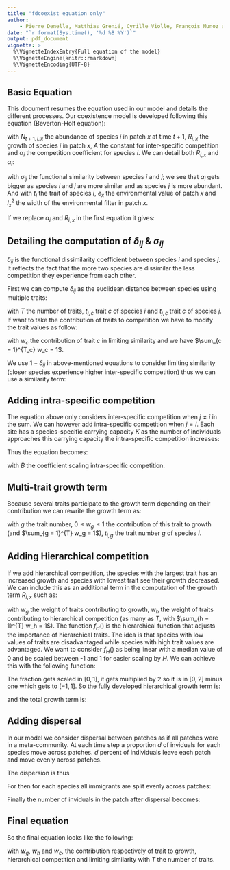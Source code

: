 ```yaml
---
title: "fdcoexist equation only"
author:
    - Pierre Denelle, Matthias Grenié, Cyrille Violle, François Munoz and Caroline M. Tucker
date: "`r format(Sys.time(), '%d %B %Y')`"
output: pdf_document
vignette: >
  %\VignetteIndexEntry{Full equation of the model}
  %\VignetteEngine{knitr::rmarkdown}
  %\VignetteEncoding{UTF-8}
---
```


## Basic Equation

This document resumes the equation used in our model and details the different processes.
Our coexistence model is developed following this equation (Beverton-Holt equation):

\begin{equation}
N_{t+1, i, x} = \frac{R_{i, x} \times N_{t, i, x}}{1 + A \times \alpha_i}
\end{equation}

with $N_{t+1, i, x}$ the abundance of species $i$ in patch $x$ at time $t + 1$, $R_{i, x}$ the growth of species $i$ in patch $x$, $A$ the constant for inter-specific competition and $\alpha_i$ the competition coefficient for species $i$. We can detail both $R_{i, x}$ and $\alpha_i$:

\begin{gather}
\alpha_i = \sum_{j = 1, j \neq i}^{S} N_{t, j, x} \times \sigma_{ij}\\
R_{i, x} = k \times \exp\left(- \frac{(t_i - e_x)^2}{2\times {l_x}^2}\right)
\end{gather}

with $\sigma_{ij}$ the functional similarity between species $i$ and $j$; we see that $\alpha_i$ gets bigger as species $i$ and $j$ are more similar and as species $j$ is more abundant. And with $t_i$ the trait of species $i$, $e_x$ the environmental value of patch $x$ and ${l_x}^2$ the width of the environmental filter in patch $x$.

If we replace $\alpha_i$ and $R_{i, x}$ in the first equation it gives:

\begin{equation}
N_{t+1, i, x} = \frac{
k \times \exp\left(- \displaystyle\frac{(t_i - e_x)^2}{2\times {l_x}^2}\right) \times N_{t, i, x}}{
1 + A \times \displaystyle\sum_{j = 1, j \neq i}^{S} N_{t, j, x} \times \sigma_{ij}
}
\end{equation}

## Detailing the computation of $\delta_{ij}$ & $\sigma_{ij}$

$\delta_{ij}$ is the functional dissimilarity coefficient between species $i$ and species $j$. It reflects the fact that the more two species are dissimilar the less competition they experience from each other.

First we can compute $\delta_{ij}$ as the euclidean distance between species using multiple traits:

\begin{equation}
\delta_{ij} = \sqrt{\sum_{c = 1}^{T} (t_{i, c} - t_{j, c})^2}, 
\end{equation}

with $T$ the number of traits, $t_{i, c}$ trait $c$ of species $i$ and $t_{j, c}$ trait $c$ of species $j$. If want to take the contribution of traits to competition we have to modify the trait values as follow:

\begin{gather}
\delta_{ij} = \sqrt{\sum_{c = 1}^{T} \left[ \sqrt{w_c} (t_{i, c} - t_{j, c})\right]^2}\\
\delta_{ij} = \sqrt{\sum_{c = 1}^{T} w_c \times (t_{i, c} - t_{j, c})^2},
\end{gather}
with $w_c$ the contribution of trait $c$ in limiting similarity and we have $\sum_{c = 1}^{T_c} w_c = 1$.

We use $1 - \delta_{ij}$ in above-mentioned equations to consider limiting similarity (closer species experience higher inter-specific competition) thus we can use a similarity term:

\begin{gather}
\sigma_{ij} = \max(\delta_{ij}) - \delta_{ij},\quad \sigma_{ii} = 0 ~\forall~i \in [1, S] \\
\end{gather}

## Adding intra-specific competition

The equation above only considers inter-specific competition when $j \neq i$ in the sum. We can however add intra-specific competition when $j = i$. Each site has a species-specific carrying capacity $K$ as the number of individuals approaches this carrying capacity the intra-specific competition increases:
\begin{equation}
\alpha_{ii} = B \times N_{t,i,x}
\end{equation}

Thus the equation becomes:

\begin{equation}
N_{t+1, i, x} = \frac{
k \times \exp\left(- \displaystyle\frac{(t_i - e_x)^2}{2\times {l_x}^2}\right) \times N_{t, i, x}}{
1 + A \displaystyle\sum_{j = 1,~j \neq i}^{S} N_{t, j, x} \times \sigma_{ij} +
B \times N_{t,i,x}
}
\end{equation}

with $B$ the coefficient scaling intra-specific competition. 

## Multi-trait growth term

Because several traits participate to the growth term depending on their contribution we can rewrite the growth term as:
\begin{equation}
R_{i, x} = \sum_{g = 1}^{T} w_g \times k \times \exp\left(- \frac{(t_{i, g} - e_x)^2}{2\times {l_x}^2} \right)
\end{equation}

with $g$ the trait number, $0 \leq w_g \leq 1$ the contribution of this trait to growth (and $\sum_{g = 1}^{T} w_g = 1$), $t_{i, g}$ the trait number $g$ of species $i$.

## Adding Hierarchical competition

If we add hierarchical competition, the species with the largest trait has an increased growth and species with lowest trait see their growth decreased. We can include this as an additional term in the computation of the growth term $R_{i,x}$ such as:

\begin{gather}
R_{i, x}                   = R_{i, x, \text{env}} + R_{i, x, \text{hierarch.}} \\
R_{i, x, \text{hierarch.}} = H \sum_{h = 1}^{T} w_h \times f_H(t_{i, h}),
\end{gather}

with $w_g$ the weight of traits contributing to growth, $w_h$ the weight of traits contributing to hierarchical competition (as many as $T$, with $\sum_{h = 1}^{T} w_h = 1$). The function $f_H()$ is the hierarchical function that adjusts the importance of hierarchical traits. The idea is that species with low values of traits are disadvantaged while species with high trait values are advantaged. We want to consider $f_H()$ as being linear with a median value of 0 and be scaled between -1 and 1 for easier scaling by $H$. We can achieve this with the following function:

\begin{gather}
f_H(t_{i, h}) = \frac{t_{i, h} - \min(t_h)}{\max(t_h) - \min(t_h)} \times
                [1 - (-1)] + (-1) \\
f_H(t_{i, h}) = \underbrace{\frac{t_{i, h} - \min(t_i)}{ \max(t_h) - \min(t_h)}}_{\in [0, 1]} \times
                2 - 1
\end{gather}

The fraction gets scaled in $[0, 1]$, it gets multiplied by 2 so it is in $[0, 2]$ minus one which gets to $[-1, 1]$.
So the fully developed hierarchical growth term is:

\begin{equation}
R_{i, x, \text{hierarch.}} = H \sum_{h = 1}^{T} w_h \times
         \frac{t_{i, h} - \min(t_h)}{ \max(t_h) - \min(t_h)} \times 2 - 1,
\end{equation}

and the total growth term is:

\begin{equation}
R_{i, x} = k \sum_{g = 1}^{T} w_g \times
           \exp\left(- \frac{(t_{g,i} - e_x)^2}{2\times {l_x}^2} \right) +
           H \sum_{h = 1}^{T} w_h \times
           \frac{t_{i, h} - \min(t_h)}{\max(t_h) - \min(t_h)} \times 2 - 1,
\end{equation}


## Adding dispersal

In our model we consider dispersal between patches as if all patches were in a meta-community. At each time step a proportion $d$ of inviduals for each species move across patches. $d$ percent of individuals leave each patch and move evenly across patches.

The dispersion is thus
\begin{gather}
    N_{t, i, x, \text{leaving}} = d \times N_{t, i, x} \\
    N_{t, i, x, \text{sedentaries}} = N_{t, i, x} - N_{t, i, x, \text{leaving}} = N_{t, i, x} - d \times N_{t, i, x} \\
    N_{t, i, x, \text{sedentaries}} = (1 - d) N_{t, i, x}\\
\end{gather}

For then for each species all immigrants are split evenly across patches:

\begin{equation}
    N_{t, i, \text{migrants}} = \sum_{k = 1}^{k = 25} d \times N_{t, i, k}
\end{equation}

Finally the number of inviduals in the patch after dispersal becomes:

\begin{gather}
N_{t, i, x} = N_{t, i, x, \text{sedentaries}} + \frac{N_{t, i, \text{migrants}}}{25} \\
N_{t, i, x} = (1 - d) N_{t, i, x} + d \frac{\displaystyle\sum_{k = 1}^{k = 25} N_{t, i, k}}{25}\\
N_{t, i, x} = (1 - \frac{24}{25}d) N_{t, i, x} + d \frac{\displaystyle\sum_{k = 1, k \neq x}^{k = 25} N_{t, i, k}}{25} \\
N_{t, i, x} = N_{t, i, x} \underbrace{- d N_{t,i,x} + d \frac{\displaystyle\sum_{k = 1}^{k = 25} N_{t, i, k}}{25}}_{D_{t,i,x}} \\
D_{t, i, x} = - d N_{t,i,x} + d \frac{\displaystyle\sum_{k = 1}^{k = 25} N_{t, i, k}}{25}
\end{gather}

## Final equation

So the final equation looks like the following:

\begin{equation}
N_{t+1, i, x} = \frac{
    \left[ k \displaystyle\sum_{g = 1}^{T} w_g \times \exp\left(- \displaystyle\frac{(t_{i, g} - e_x)^2}{2\times {l_x}^2} \right) +
    H \sum_{h = 1}^{T} w_h \times
        \frac{t_{i, h} - \min(t_h)}{
        \max(t_h) - \min(t_h)} \times 2 - 1 \right] \times N_{t, i, x}}{
    1 + A \displaystyle\sum_{j = 1,~j \neq i}^{S} N_{t, j, x} [\max(\delta_{ij}) - \sqrt{\sum_{c = 1}^{T} w_c \times (t_{i, c} - t_{j, c})^2}] +
B \times N_{t,i,x}
} + D_{t, i, x}
\end{equation}

with $w_g$, $w_h$ and $w_c$, the contribution respectively of trait to growth, hierarchical competition and limiting similarity with $T$ the number of traits.
